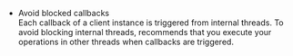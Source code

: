 <PlatformWrapper platform="windows">

* Avoid blocked callbacks  
  Each callback of a <Vpd k="NAME" /> client instance is triggered from internal threads. To avoid blocking internal threads, <Vg k="COMPANY"/> recommends that you execute your operations in other threads when callbacks are triggered.

</PlatformWrapper>